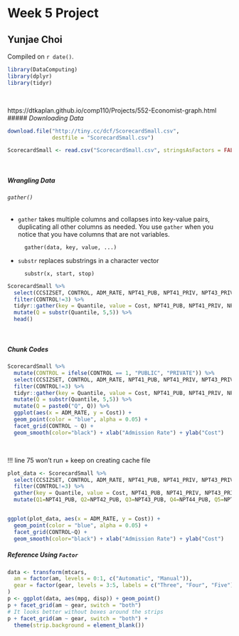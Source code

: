 # **Week 5 Project**

## Yunjae Choi


<!-- leave this material as is -->
Compiled on `r date()`.

```{r include = FALSE}
library(DataComputing)
library(dplyr)
library(tidyr)
```
<!-- put your content after this line -->

&nbsp;

https://dtkaplan.github.io/comp110/Projects/552-Economist-graph.html
##### _Downloading Data_
```{r eval = FALSE}
download.file("http://tiny.cc/dcf/ScorecardSmall.csv", 
              destfile = "ScorecardSmall.csv")
```

```{r cache=TRUE}
ScorecardSmall <- read.csv("ScorecardSmall.csv", stringsAsFactors = FALSE)
```

&nbsp;

##### _Wrangling Data_
###### `gather()`

* `gather` takes multiple columns and collapses into key-value pairs, duplicating all other columns as needed. You use `gather` when you notice that you have columns that are not variables.

        gather(data, key, value, ...)
        
* `substr` replaces substrings in a character vector  

        substr(x, start, stop)

```{r}
ScorecardSmall %>%
  select(CCSIZSET, CONTROL, ADM_RATE, NPT41_PUB, NPT41_PRIV, NPT43_PRIV,NPT43_PUB, NPT45_PRIV, NPT45_PUB) %>%
  filter(CONTROL!=3) %>%
  tidyr::gather(key = Quantile, value = Cost, NPT41_PUB, NPT41_PRIV, NPT43_PRIV,NPT43_PUB, NPT45_PRIV, NPT45_PUB) %>%
  mutate(Q = substr(Quantile, 5,5)) %>%
  head()
```

&nbsp;


##### **_Chunk Codes_**
```{r warning = FALSE}

ScorecardSmall %>%
  mutate(CONTROL = ifelse(CONTROL == 1, "PUBLIC", "PRIVATE")) %>%
  select(CCSIZSET, CONTROL, ADM_RATE, NPT41_PUB, NPT41_PRIV, NPT43_PRIV,NPT43_PUB, NPT45_PRIV, NPT45_PUB) %>%
  filter(CONTROL!=3) %>%
  tidyr::gather(key = Quantile, value = Cost, NPT41_PUB, NPT41_PRIV, NPT43_PRIV,NPT43_PUB, NPT45_PRIV, NPT45_PUB) %>%
  mutate(Q = substr(Quantile, 5,5)) %>%
  mutate(Q = paste0("Q", Q)) %>%
  ggplot(aes(x = ADM_RATE, y = Cost)) + 
  geom_point(color = "blue", alpha = 0.05) + 
  facet_grid(CONTROL ~ Q) + 
  geom_smooth(color="black") + xlab("Admission Rate") + ylab("Cost")
```


&nbsp;

!!! line 75 won't run + keep on creating cache file
```{r}
plot_data <- ScorecardSmall %>%
  select(CCSIZSET, CONTROL, ADM_RATE, NPT41_PUB, NPT41_PRIV, NPT43_PRIV,NPT43_PUB, NPT45_PRIV, NPT45_PUB) %>%
  filter(CONTROL!=3) %>%
  gather(key = Quantile, value = Cost, NPT41_PUB, NPT41_PRIV, NPT43_PRIV,NPT43_PUB, NPT45_PRIV, NPT45_PUB) %>%
  mutate(Q1=NPT41_PUB, Q2=NPT42_PUB, Q3=NPT43_PUB, Q4=NPT44_PUB, Q5=NPT45_PUB, Q1=NPT41_PRIV, Q2=NPT42_PRIV, Q3=NPT43_PRIV, Q4=NPT44_PRIV, Q5=NPT45_PRIV)


ggplot(plot_data, aes(x = ADM_RATE, y = Cost)) + 
  geom_point(color = "blue", alpha = 0.05) + 
  facet_grid(CONTROL~Q) + 
  geom_smooth(color="black") + xlab("Admission Rate") + ylab("Cost")
```




##### **_Reference Using `Factor`_**
```{r}
data <- transform(mtcars,
  am = factor(am, levels = 0:1, c("Automatic", "Manual")),
  gear = factor(gear, levels = 3:5, labels = c("Three", "Four", "Five"))
)
p <- ggplot(data, aes(mpg, disp)) + geom_point()
p + facet_grid(am ~ gear, switch = "both")
# It looks better without boxes around the strips
p + facet_grid(am ~ gear, switch = "both") +
  theme(strip.background = element_blank())
```





